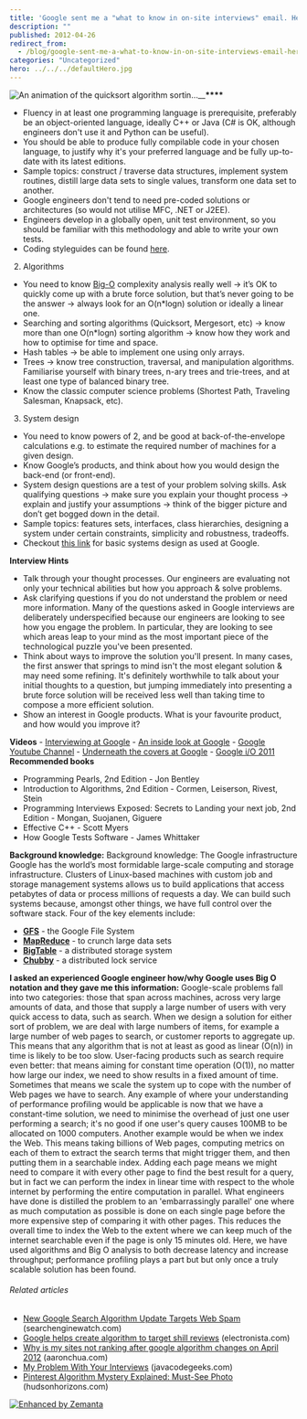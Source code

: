 ```yaml
---
title: 'Google sent me a "what to know in on-site interviews" email. Here it is.'
description: ""
published: 2012-04-26
redirect_from:
  - /blog/google-sent-me-a-what-to-know-in-on-site-interviews-email-here-it-is/swizec/4251
categories: "Uncategorized"
hero: ../../../defaultHero.jpg
---
```


![An animation of the quicksort algorithm sortin...](http://upload.wikimedia.org/wikipedia/commons/6/6a/Sorting_quicksort_anim.gif "An animation of the quicksort algorithm sortin...")\_\_**\*\*\*\***

- Fluency in at least one programming language is prerequisite, preferably be an object-oriented language, ideally C++ or Java (C# is OK, although engineers don't use it and Python can be useful).
- You should be able to produce fully compilable code in your chosen language, to justify why it's your preferred language and be fully up-to-date with its latest editions.
- Sample topics: construct / traverse data structures, implement system routines, distill large data sets to single values, transform one data set to another.
- Google engineers don't tend to need pre-coded solutions or architectures (so would not utilise MFC, .NET or J2EE).
- Engineers develop in a globally open, unit test environment, so you should be familiar with this methodology and able to write your own tests.
- Coding styleguides can be found [here](http://code.google.com/p/google-styleguide/).

2. Algorithms

- You need to know [Big-O](http://en.wikipedia.org/wiki/Big_O_notation) complexity analysis really well → it’s OK to quickly come up with a brute force solution, but that’s never going to be the answer → always look for an O(n\*logn) solution or ideally a linear one.
- Searching and sorting algorithms (Quicksort, Mergesort, etc) → know more than one O(n\*logn) sorting algorithm → know how they work and how to optimise for time and space.
- Hash tables → be able to implement one using only arrays.
- Trees → know tree construction, traversal, and manipulation algorithms. Familiarise yourself with binary trees, n-ary trees and trie-trees, and at least one type of balanced binary tree.
- Know the classic computer science problems (Shortest Path, Traveling Salesman, Knapsack, etc).

3. System design

- You need to know powers of 2, and be good at back-of-the-envelope calculations e.g. to estimate the required number of machines for a given design.
- Know Google’s products, and think about how you would design the back-end (or front-end).
- System design questions are a test of your problem solving skills. Ask qualifying questions → make sure you explain your thought process → explain and justify your assumptions → think of the bigger picture and don’t get bogged down in the detail.
- Sample topics: features sets, interfaces, class hierarchies, designing a system under certain constraints, simplicity and robustness, tradeoffs.
- Checkout [this link](http://code.google.com/edu/parallel/dsd-tutorial.html) for basic systems design as used at Google.

**Interview Hints**

- Talk through your thought processes. Our engineers are evaluating not only your technical abilities but how you approach & solve problems.
- Ask clarifying questions if you do not understand the problem or need more information. Many of the questions asked in Google interviews are deliberately underspecified because our engineers are looking to see how you engage the problem. In particular, they are looking to see which areas leap to your mind as the most important piece of the technological puzzle you've been presented.
- Think about ways to improve the solution you'll present. In many cases, the first answer that springs to mind isn't the most elegant solution & may need some refining. It's definitely worthwhile to talk about your initial thoughts to a question, but jumping immediately into presenting a brute force solution will be received less well than taking time to compose a more efficient solution.
- Show an interest in Google products. What is your favourite product, and how would you improve it?

**Videos** - [Interviewing at Google](http://www.youtube.com/watch?v=w887NIa_V9w) - [An inside look at Google](https://www.youtube.com/watch?v=aOZhbOhEunY&feature=player_embedded) - [Google Youtube Channel](http://www.youtube.com/user/Google?blend=1&ob=4) - [Underneath the covers at Google](http://www.youtube.com/watch?v=qsan-GQaeyk) - [Google i/O 2011](http://www.youtube.com/results?search_query=%22Google+i%2Fo%22+2011&aq=f) **Recommended books**

- Programming Pearls, 2nd Edition - Jon Bentley
- Introduction to Algorithms, 2nd Edition - Cormen, Leiserson, Rivest, Stein
- Programming Interviews Exposed: Secrets to Landing your next job, 2nd Edition - Mongan, Suojanen, Giguere
- Effective C++ - Scott Myers
- How Google Tests Software - James Whittaker

**Background knowledge:** Background knowledge: The Google infrastructure Google has the world’s most formidable large-scale computing and storage infrastructure. Clusters of Linux-based machines with custom job and storage management systems allows us to build applications that access petabytes of data or process millions of requests a day. We can build such systems because, amongst other things, we have full control over the software stack. Four of the key elements include:

- **[GFS](http://en.wikipedia.org/wiki/Google_File_System)** - the Google File System
- **[MapReduce](http://en.wikipedia.org/wiki/MapReduce)** - to crunch large data sets
- **[BigTable](http://en.wikipedia.org/wiki/BigTable)** - a distributed storage system
- **[Chubby](http://research.google.com/archive/chubby.html)** - a distributed lock service

**I asked an experienced Google engineer how/why Google uses Big O notation and they gave me this information:** Google-scale problems fall into two categories: those that span across machines, across very large amounts of data, and those that supply a large number of users with very quick access to data, such as search. When we design a solution for either sort of problem, we are deal with large numbers of items, for example a large number of web pages to search, or customer reports to aggregate up. This means that any algorithm that is not at least as good as linear (O(n)) in time is likely to be too slow. User-facing products such as search require even better: that means aiming for constant time operation (O(1)), no matter how large our index, we need to show results in a fixed amount of time. Sometimes that means we scale the system up to cope with the number of Web pages we have to search. Any example of where your understanding of performance profiling would be applicable is now that we have a constant-time solution, we need to minimise the overhead of just one user performing a search; it's no good if one user's query causes 100MB to be allocated on 1000 computers. Another example would be when we index the Web. This means taking billions of Web pages, computing metrics on each of them to extract the search terms that might trigger them, and then putting them in a searchable index. Adding each page means we might need to compare it with every other page to find the best result for a query, but in fact we can perform the index in linear time with respect to the whole internet by performing the entire computation in parallel. What engineers have done is distilled the problem to an 'embarrassingly parallel' one where as much computation as possible is done on each single page before the more expensive step of comparing it with other pages. This reduces the overall time to index the Web to the extent where we can keep much of the internet searchable even if the page is only 15 minutes old. Here, we have used algorithms and Big O analysis to both decrease latency and increase throughput; performance profiling plays a part but but only once a truly scalable solution has been found.

###### Related articles

- [New Google Search Algorithm Update Targets Web Spam](http://searchenginewatch.com/article/2170391/New-Google-Search-Algorithm-Update-Targets-Web-Spam) (searchenginewatch.com)
- [Google helps create algorithm to target shill reviews](http://www.electronista.com/articles/12/04/25/google.funds.user.review.algorithm.research/) (electronista.com)
- [Why is my sites not ranking after google algorithm changes on April 2012](http://www.aaronchua.com/2012/04/why-is-my-sites-not-ranking-after.html) (aaronchua.com)
- [My Problem With Your Interviews](http://www.javacodegeeks.com/2012/03/my-problem-with-your-interviews.html) (javacodegeeks.com)
- [Pinterest Algorithm Mystery Explained: Must-See Photo](http://blog.hudsonhorizons.com/Article/Pinterest-Algorithm-Must-See-Photo-Explains-All.htm) (hudsonhorizons.com)

[![Enhanced by Zemanta](http://img.zemanta.com/zemified_e.png?x-id=f2e30d39-c798-4903-9421-69b1874e49e5)](http://www.zemanta.com/ "Enhanced by Zemanta")
